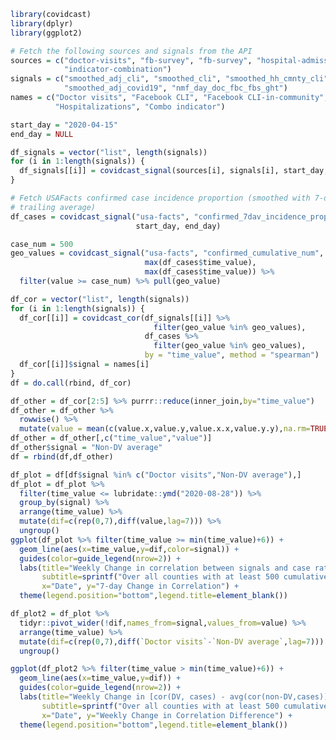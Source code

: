 ```r
library(covidcast)
library(dplyr)
library(ggplot2)
```

```r
# Fetch the following sources and signals from the API 
sources = c("doctor-visits", "fb-survey", "fb-survey", "hospital-admissions", 
            "indicator-combination")
signals = c("smoothed_adj_cli", "smoothed_cli", "smoothed_hh_cmnty_cli", 
            "smoothed_adj_covid19", "nmf_day_doc_fbc_fbs_ght")
names = c("Doctor visits", "Facebook CLI", "Facebook CLI-in-community", 
          "Hospitalizations", "Combo indicator")

start_day = "2020-04-15"
end_day = NULL

df_signals = vector("list", length(signals))
for (i in 1:length(signals)) {
  df_signals[[i]] = covidcast_signal(sources[i], signals[i], start_day, end_day)
}

# Fetch USAFacts confirmed case incidence proportion (smoothed with 7-day 
# trailing average)
df_cases = covidcast_signal("usa-facts", "confirmed_7dav_incidence_prop",
                            start_day, end_day)

case_num = 500
geo_values = covidcast_signal("usa-facts", "confirmed_cumulative_num",
                              max(df_cases$time_value), 
                              max(df_cases$time_value)) %>%
  filter(value >= case_num) %>% pull(geo_value)
```

```r
df_cor = vector("list", length(signals))
for (i in 1:length(signals)) {
  df_cor[[i]] = covidcast_cor(df_signals[[i]] %>% 
                                filter(geo_value %in% geo_values), 
                              df_cases %>% 
                                filter(geo_value %in% geo_values), 
                              by = "time_value", method = "spearman")
  df_cor[[i]]$signal = names[i]
}
df = do.call(rbind, df_cor)

df_other = df_cor[2:5] %>% purrr::reduce(inner_join,by="time_value")
df_other = df_other %>%
  rowwise() %>%
  mutate(value = mean(c(value.x,value.y,value.x.x,value.y.y),na.rm=TRUE))
df_other = df_other[,c("time_value","value")]
df_other$signal = "Non-DV average"
df = rbind(df,df_other)
```

```r
df_plot = df[df$signal %in% c("Doctor visits","Non-DV average"),]
df_plot = df_plot %>%
  filter(time_value <= lubridate::ymd("2020-08-28")) %>%
  group_by(signal) %>%
  arrange(time_value) %>%
  mutate(dif=c(rep(0,7),diff(value,lag=7))) %>%
  ungroup()
ggplot(df_plot %>% filter(time_value >= min(time_value)+6)) +
  geom_line(aes(x=time_value,y=dif,color=signal)) +
  guides(color=guide_legend(nrow=2)) +
  labs(title="Weekly Change in correlation between signals and case rates",
       subtitle=sprintf("Over all counties with at least 500 cumulative cases"),
       x="Date", y="7-day Change in Correlation") +
  theme(legend.position="bottom",legend.title=element_blank())
```

```r
df_plot2 = df_plot %>%
  tidyr::pivot_wider(!dif,names_from=signal,values_from=value) %>%
  arrange(time_value) %>%
  mutate(dif=c(rep(0,7),diff(`Doctor visits`-`Non-DV average`,lag=7))) %>%
  ungroup()

ggplot(df_plot2 %>% filter(time_value > min(time_value)+6)) +
  geom_line(aes(x=time_value,y=dif)) +
  guides(color=guide_legend(nrow=2)) +
  labs(title="Weekly Change in [cor(DV, cases) - avg(cor(non-DV,cases))]",
       subtitle=sprintf("Over all counties with at least 500 cumulative cases"),
       x="Date", y="Weekly Change in Correlation Difference") +
  theme(legend.position="bottom",legend.title=element_blank())
```